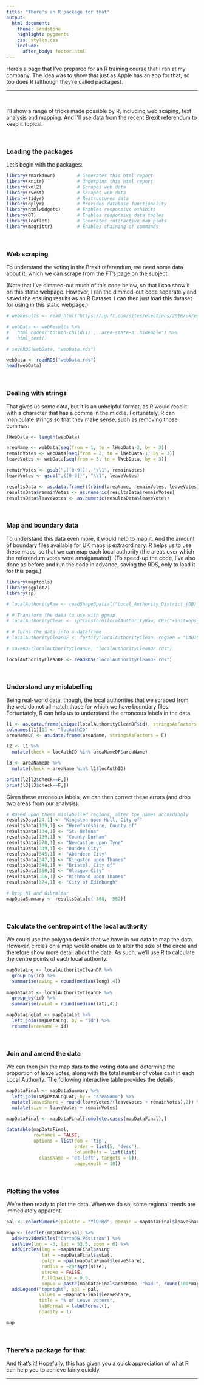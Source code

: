 ```yaml
---
title: "There's an R package for that"
output:
  html_document:
    theme: sandstone
    highlight: pygments
    css: styles.css
    include:
      after_body: footer.html
---
```


Here's a page that I've prepared for an R training course that I ran at my company. The idea was to show that just as Apple has an app for that, so too does R (although they're called packages).

---

<p>&nbsp;</p>

I'll show a range of tricks made possible by R, including web scaping, text analysis and mapping. And I'll use data from the recent Brexit referendum to keep it topical.

<p>&nbsp;</p>

### Loading the packages

Let's begin with the packages:

```r

library(rmarkdown)        # Generates this html report
library(knitr)            # Underpins this html report
library(xml2)             # Scrapes web data
library(rvest)            # Scrapes web data
library(tidyr)            # Restructures data
library(dplyr)            # Provides database functionality
library(htmlwidgets)      # Enables responsive exhibits
library(DT)               # Enables responsive data tables
library(leaflet)          # Generates interactive map plots
library(magrittr)         # Enables chaining of commands
```

<p>&nbsp;</p>

### Web scraping

To understand the voting in the Brexit referendum, we need some data about it, which we can scrape from the FT's page on the subject. 

(Note that I've dimmed-out much of this code below, so that I can show it on this static webpage. However, I ran the dimmed-out code separately and saved the ensuing results as an R Dataset. I can then just load this dataset for using in this static webpage.)

```r

# webResults <- read_html("https://ig.ft.com/sites/elections/2016/uk/eu-referendum/")

# webData <- webResults %>%
#   html_nodes("td:nth-child(1) , .area-state-3 .hideable") %>%
#   html_text()

# saveRDS(webData, "webData.rds")

webData <- readRDS("webData.rds")
head(webData)
```

<p>&nbsp;</p>

### Dealing with strings

That gives us some data, but it is an unhelpful format, as R would read it with a character that has a comma in the middle. Fortunately, R can manipulate strings so that they make sense, such as removing those commas:

```r

lWebData <- length(webData)

areaName <- webData[seq(from = 1, to = lWebData-2, by = 3)]
remainVotes <- webData[seq(from = 2, to = lWebData-1, by = 3)]
leaveVotes <- webData[seq(from = 3, to = lWebData, by = 3)]

remainVotes <- gsub(",([0-9])", "\\1", remainVotes)
leaveVotes <- gsub(",([0-9])", "\\1", leaveVotes)

resultsData <- as.data.frame(t(rbind(areaName, remainVotes, leaveVotes)), stringsAsFactors = F)
resultsData$remainVotes <- as.numeric(resultsData$remainVotes)
resultsData$leaveVotes <- as.numeric(resultsData$leaveVotes)
```

<p>&nbsp;</p>

### Map and boundary data

To understand this data even more, it would help to map it. And the amount of  boundary files available for UK maps is extraordinary. R helps us to use these maps, so that we can map each local authority (the areas over which the referendum votes were amalgamated). (To speed-up the code, I've also done as before and run the code in advance, saving the RDS, only to load it for this page.)

```r

library(maptools)
library(ggplot2)
library(sp)

# localAuthorityRaw <- readShapeSpatial("Local_Authority_District_(GB)_2015_boundaries_(generalised_clipped)/LAD_DEC_2015_GB_BGC.shp", proj4string=CRS("+init=epsg:27700"))

# # Transform the data to use with ggmap
# localAuthorityClean <- spTransform(localAuthorityRaw, CRS("+init=epsg:4326"))

# # Turns the data into a dataframe
# localAuthorityCleanDF <- fortify(localAuthorityClean, region = "LAD15NM")

# saveRDS(localAuthorityCleanDF, "localAuthorityCleanDF.rds")

localAuthorityCleanDF <- readRDS("localAuthorityCleanDF.rds")
```

<p>&nbsp;</p>

### Understand any mislabelling

Being real-world data, though, the local authorities that we scraped from the web do not all match those for which we have boundary files. Fortuntately, R can help us to understand the erroneous labels in the data. 

```r

l1 <- as.data.frame(unique(localAuthorityCleanDF$id), stringsAsFactors = F)
colnames(l1)[1] <- "locAuthID"
areaNameDF <- as.data.frame(areaName, stringsAsFactors = F)

l2 <- l1 %>%
  mutate(check = locAuthID %in% areaNameDF$areaName)

l3 <- areaNameDF %>%
  mutate(check = areaName %in% l1$locAuthID)

print(l2[l2$check==F,])
print(l3[l3$check==F,])
```

Given these erroneous labels, we can then correct these errors (and drop two areas from our analysis).

```r

# Based upon these mislabelled regions, alter the names accordingly
resultsData[24,1] <- "Kingston upon Hull, City of"
resultsData[109,1] <- "Herefordshire, County of"
resultsData[134,1] <- "St. Helens"
resultsData[139,1] <- "County Durham"
resultsData[270,1] <- "Newcastle upon Tyne"
resultsData[339,1] <- "Dundee City"
resultsData[345,1] <- "Aberdeen City"
resultsData[347,1] <- "Kingston upon Thames"
resultsData[348,1] <- "Bristol, City of"
resultsData[360,1] <- "Glasgow City"
resultsData[366,1] <- "Richmond upon Thames"
resultsData[374,1] <- "City of Edinburgh"

# Drop NI and Gibraltar
mapDataSummary <- resultsData[c(-308, -382)]
```

<p>&nbsp;</p>

### Calculate the centrepoint of the local authority

We could use the polygon details that we have in our data to map the data. However, circles on a map would enable us to alter the size of the circle and therefore show more detail about the data. As such, we'll use R to calculate the centre points of each local authority.

```r

mapDataLng <- localAuthorityCleanDF %>% 
  group_by(id) %>% 
  summarise(avLng = round(median(long),4))
  
mapDataLat <- localAuthorityCleanDF %>% 
  group_by(id) %>% 
  summarise(avLat = round(median(lat),4))

mapDataLngLat <- mapDataLat %>% 
  left_join(mapDataLng, by = "id") %>% 
  rename(areaName = id)
```

<p>&nbsp;</p>

### Join and amend the data

We can then join the map data to the voting data and determine the proportion of leave votes, along with the total number of votes cast in each Local Authority. The following interactive table provides the details.

```r

mapDataFinal <- mapDataSummary %>% 
  left_join(mapDataLngLat, by = "areaName") %>% 
  mutate(leaveShare = round(leaveVotes/(leaveVotes + remainVotes),2)) %>% 
  mutate(size = leaveVotes + remainVotes)

mapDataFinal <- mapDataFinal[complete.cases(mapDataFinal),]

datatable(mapDataFinal,
          rownames = FALSE,
          options = list(dom = 'tip',
                         order = list(5, 'desc'),
                         columnDefs = list(list(
            className = 'dt-left', targets = 0)),
                         pageLength = 10))
```

<p>&nbsp;</p>

### Plotting the votes

We're then ready to plot the data. When we do so, some regional trends are immediately apparent.

```r

pal <- colorNumeric(palette = "YlOrRd", domain = mapDataFinal$leaveShare)

map <- leaflet(mapDataFinal) %>%
  addProviderTiles("CartoDB.Positron") %>%
  setView(lng = -3, lat = 53.5, zoom = 6) %>%
  addCircles(lng = ~mapDataFinal$avLng, 
             lat = ~mapDataFinal$avLat, 
             color = ~pal(mapDataFinal$leaveShare), 
             radius = ~20*sqrt(size), 
             stroke = FALSE, 
             fillOpacity = 0.9,
             popup = paste(mapDataFinal$areaName, "had ", round(100*mapDataFinal$leaveShare, 1), "% voting for Leave and ", mapDataFinal$size, "total voters")) %>% 
  addLegend("topright", pal = pal,
            values = ~mapDataFinal$leaveShare,
            title = "% of Leave voters",
            labFormat = labelFormat(),
            opacity = 1)

map
```

<p>&nbsp;</p>

### There's a package for that

And that's it! Hopefully, this has given you a quick appreciation of what R can help you to achieve fairly quickly.

---
